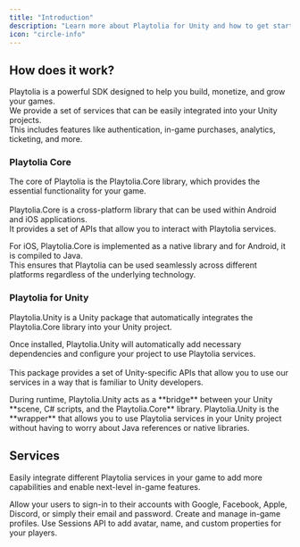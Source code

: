 ```yaml
---
title: "Introduction"
description: "Learn more about Playtolia for Unity and how to get started."
icon: "circle-info"
---
```


## How does it work?

Playtolia is a powerful SDK designed to help you build, monetize, and grow your games.\
We provide a set of services that can be easily integrated into your Unity projects.\
This includes features like authentication, in-game purchases, analytics, ticketing, and more.

### Playtolia Core

The core of Playtolia is the Playtolia.Core library, which provides the essential functionality for your game.\
\
Playtolia.Core is a cross-platform library that can be used within Android and iOS applications.\
It provides a set of APIs that allow you to interact with Playtolia services.

For iOS, Playtolia.Core is implemented as a native library and for Android, it is compiled to Java.\
This ensures that Playtolia can be used seamlessly across different platforms regardless of the underlying technology.

### Playtolia for Unity

Playtolia.Unity is a Unity package that automatically integrates the Playtolia.Core library into your Unity project.

Once installed, Playtolia.Unity will automatically add necessary dependencies and configure your project to use Playtolia services.\
\
This package provides a set of Unity-specific APIs that allow you to use our services in a way that is familiar to Unity developers.

<Note>
  During runtime, Playtolia.Unity acts as a **bridge** between your Unity **scene, C# scripts, and the Playtolia.Core** library. Playtolia.Unity is the **wrapper** that allows you to use Playtolia services in your Unity project without having to worry about Java references or native libraries.
</Note>

## Services

Easily integrate different Playtolia services in your game to add more capabilities and enable next-level in-game features.

<CardGroup cols={2}>
  <Card title="Authentication" icon="arrow-right-to-bracket">
    Allow your users to sign-in to their accounts with Google, Facebook, Apple, Discord, or simply their email and password.
  </Card>
  <Card title="Account Management" icon="circle-user">
    Create and manage in-game profiles. Use Sessions API to add avatar, name, and custom properties for your players.
  </Card>
</CardGroup>